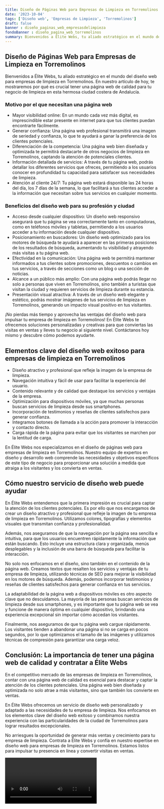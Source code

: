 ```yaml
---
title: Diseño de Páginas Web para Empresas de Limpieza en Torremolinos
date: '2023-10-04'
tags: ['Diseño web', 'Empresas de Limpieza', 'Torremolinos']
draft: false
banner : diseño_paginas_web_empresasdelimpieza
fondoBanner : diseño_pagina_web_torremolinos
summary: Bienvenidos a Élite Webs, tu aliado estratégico en el mundo del diseño web para empresas de limpieza en Torremolinos. En nuestro artículo de hoy, te mostraremos por qué es crucial tener una página web de calidad para tu negocio de limpieza en esta hermosa ciudad costera de Andalucía.
---
```


## Diseño de Páginas Web para Empresas de Limpieza en Torremolinos

Bienvenidos a Élite Webs, tu aliado estratégico en el mundo del diseño web para empresas de limpieza en Torremolinos. En nuestro artículo de hoy, te mostraremos por qué es crucial tener una página web de calidad para tu negocio de limpieza en esta hermosa ciudad costera de Andalucía.

### Motivo por el que necesitan una página web

- Mayor visibilidad online: En un mundo cada vez más digital, es imprescindible estar presente en internet para que tus clientes puedan encontrarte fácilmente.
- Generar confianza: Una página web profesional transmitirá una imagen de seriedad y confianza, lo que te ayudará a ganar la preferencia de los clientes potenciales.
- Diferenciación de la competencia: Una página web bien diseñada y optimizada te permitirá destacarte de otros negocios de limpieza en Torremolinos, captando la atención de potenciales clientes.
- Información detallada de servicios: A través de tu página web, podrás detallar los diferentes servicios que ofreces, permitiendo a los usuarios conocer en profundidad tu capacidad para satisfacer sus necesidades de limpieza.
- Atención al cliente 24/7: Tu página web estará disponible las 24 horas del día, los 7 días de la semana, lo que facilitará a tus clientes acceder a la información que necesitan sobre tus servicios en cualquier momento.

### Beneficios del diseño web para su profesión y ciudad

- Acceso desde cualquier dispositivo: Un diseño web responsivo asegurará que tu página se vea correctamente tanto en computadoras, como en teléfonos móviles y tabletas, permitiendo a los usuarios acceder a tu información desde cualquier dispositivo.
- Posicionamiento en buscadores: Un diseño web optimizado para los motores de búsqueda te ayudará a aparecer en las primeras posiciones de los resultados de búsqueda, aumentando tu visibilidad y atrayendo más visitas a tu página web.
- Efectividad en la comunicación: Una página web te permitirá mantener informados a tus clientes sobre promociones, descuentos o cambios en tus servicios, a través de secciones como un blog o una sección de noticias.
- Alcance a un público más amplio: Con una página web podrás llegar no solo a personas que viven en Torremolinos, sino también a turistas que visitan la ciudad y requieren servicios de limpieza durante su estancia.
- Presentación visual atractiva: A través de un diseño web elegante y estético, podrás mostrar imágenes de tus servicios de limpieza en Torremolinos, generando un impacto visual positivo en tus visitantes.

¡No pierdas más tiempo y aprovecha las ventajas del diseño web para impulsar tu empresa de limpieza en Torremolinos! En Élite Webs te ofrecemos soluciones personalizadas y creativas para que conviertas las visitas en ventas y lleves tu negocio al siguiente nivel. Contáctanos hoy mismo y descubre cómo podemos ayudarte.

<GifSeo />

<Cta />

## Elementos clave del diseño web exitoso para empresas de limpieza en Torremolinos

- Diseño atractivo y profesional que refleje la imagen de la empresa de limpieza.
- Navegación intuitiva y fácil de usar para facilitar la experiencia del usuario.
- Contenido relevante y de calidad que destaque los servicios y ventajas de la empresa.
- Optimización para dispositivos móviles, ya que muchas personas buscan servicios de limpieza desde sus smartphones.
- Incorporación de testimonios y reseñas de clientes satisfechos para generar confianza.
- Integramos botones de llamada a la acción para promover la interacción y contacto directo.
- Carga rápida de la página para evitar que los visitantes se marchen por la lentitud de carga.

En Élite Webs nos especializamos en el diseño de páginas web para empresas de limpieza en Torremolinos. Nuestro equipo de expertos en diseño y desarrollo web comprende las necesidades y objetivos específicos de este tipo de negocio para proporcionar una solución a medida que atraiga a los visitantes y los convierta en ventas.

## Cómo nuestro servicio de diseño web puede ayudar

En Élite Webs entendemos que la primera impresión es crucial para captar la atención de los clientes potenciales. Es por ello que nos encargamos de crear un diseño atractivo y profesional que refleje la imagen de tu empresa de limpieza en Torremolinos. Utilizamos colores, tipografías y elementos visuales que transmitan confianza y profesionalidad.

Además, nos aseguramos de que la navegación por la página sea sencilla e intuitiva, para que los usuarios encuentren rápidamente la información que están buscando. Esto incluye una estructura clara y organizada, menús desplegables y la inclusión de una barra de búsqueda para facilitar la interacción.

No solo nos enfocamos en el diseño, sino también en el contenido de la página web. Creamos textos que resalten los servicios y ventajas de tu empresa de limpieza, utilizando técnicas de SEO para mejorar la visibilidad en los motores de búsqueda. Además, podemos incorporar testimonios y reseñas de clientes satisfechos para generar confianza en tus servicios.

La adaptabilidad de la página web a dispositivos móviles es otro aspecto clave que no descuidamos. La mayoría de las personas buscan servicios de limpieza desde sus smartphones, y es importante que tu página web se vea y funcione de manera óptima en cualquier dispositivo, brindando una experiencia excepcional sin importar cómo accedan los visitantes.

Finalmente, nos aseguramos de que tu página web cargue rápidamente. Los visitantes tienden a abandonar una página si no se carga en pocos segundos, por lo que optimizamos el tamaño de las imágenes y utilizamos técnicas de compresión para garantizar una carga veloz.

## Conclusión: La importancia de tener una página web de calidad y contratar a Élite Webs

En el competitivo mercado de las empresas de limpieza en Torremolinos, contar con una página web de calidad es esencial para destacar y captar la atención de los clientes potenciales. Una página web bien diseñada y optimizada no solo atrae a más visitantes, sino que también los convierte en ventas.

En Élite Webs ofrecemos un servicio de diseño web personalizado y adaptado a las necesidades de tu empresa de limpieza. Nos enfocamos en los elementos clave del diseño web exitoso y combinamos nuestra experiencia con las particularidades de la ciudad de Torremolinos para lograr resultados excepcionales.

No arriesgues la oportunidad de generar más ventas y crecimiento para tu empresa de limpieza. Contrata a Élite Webs y confía en nuestro expertise en diseño web para empresas de limpieza en Torremolinos. Estamos listos para impulsar tu presencia en línea y convertir visitas en ventas.

<Video />

<CtaBot job='Empresas de Limpieza' city='Torremolinos'/>

<Gmaps query='Torremolinos+españa+maps' />